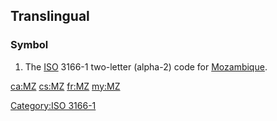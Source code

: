 ==Translingual==

===Symbol===
{{head|mul|symbol}}
# The [[ISO]] 3166-1 two-letter (alpha-2) code for [[Mozambique]].

[[Category:ISO 3166-1]]

[[ca:MZ]]
[[cs:MZ]]
[[fr:MZ]]
[[my:MZ]]